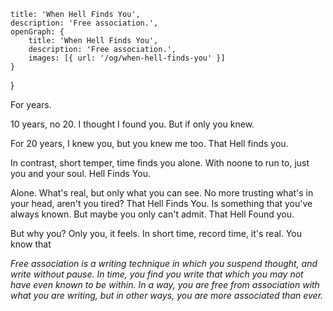    title: 'When Hell Finds You',
    description: 'Free association.',
    openGraph: {
        title: 'When Hell Finds You',
        description: 'Free association.',
        images: [{ url: '/og/when-hell-finds-you' }]
    }
}

For years.

10 years, no 20. I thought I found you.
But if only you knew.

For 20 years, I knew you, but you knew me too.
That Hell finds you. 

In contrast, short temper, time finds you alone.
With noone to run to, just you and your soul.
Hell Finds You.

Alone. What's real, but only what you can see.
No more trusting what's in your head, aren't you tired?
That Hell Finds You. Is something that you've always known.
But maybe you only can't admit.
That Hell Found you.

But why you? Only you, it feels.
In short time, record time, it's real.
You know that 

*Free association is a writing technique in which you suspend thought, 
and write without pause. In time, you find you write that which you 
may not have even known to be within. In a way, you are free from 
association with what you are writing, but in other ways, you are 
more associated than ever.*